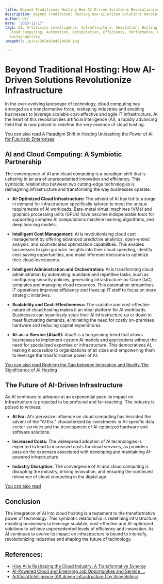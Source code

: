 ```yaml
---
title: Beyond Traditional Hosting How AI-Driven Solutions Revolutionize Infrastructure
description: Beyond Traditional Hosting How AI-Driven Solutions Revolutionize Infrastructure
author: Usf
date: '2023-12-17'
tags: AI, Artificial intelligence, Infrastructure, Revolution, Hosting, Data centers,
  Cloud computing, Automation, Optimization, Efficiency, Performance, Cost reduction,
  Sustainability
imageUrl: /pixa/20240104220650.jpg

---
```

# Beyond Traditional Hosting: How AI-Driven Solutions Revolutionize Infrastructure

In the ever-evolving landscape of technology, cloud computing has emerged as a transformative force, reshaping industries and enabling businesses to leverage scalable cost-effective and agile IT infrastructure. At the heart of this revolution lies artificial  intelligence (AI), a rapidly advancing field that is now poised to  redefine the very essence of cloud  hosting.

[You  can also read A Paradigm Shift in Hosting  Unleashing the Power of AI for Futuristic  Enterprises](A%20Paradigm%20Shift%20in%20Hosting%20Unleashing%20the%20Power%20of%20AI%20for%20Futuristic%20Enterprises)


## AI and  Cloud Computing: A Symbiotic Partnership

The convergence of AI and cloud computing is a paradigm shift that is ushering in an era of unprecedented innovation and efficiency. This symbiotic relationship between two cutting-edge technologies  is reimagining infrastructure and  transforming the way businesses operate.

* **AI-Optimized Cloud Infrastructure:** The advent of  AI has led to a surge in demand for  infrastructure specifically tailored to meet the  unique requirements of AI workloads. Bare-metal  virtual machines (VMs) and graphics processing units  (GPUs) have become indispensable tools  for supporting complex AI computations machine learning algorithms, and deep learning models.

* **Intelligent Cost Management:** AI is revolutionizing cloud cost management by offering advanced  predictive  analytics, open-ended analysis, and sophisticated optimization capabilities. This enables businesses to gain  granular insights  into their cloud spending,  identify cost-saving opportunities, and make  informed  decisions to optimize their cloud investments.

* **Intelligent Administration  and Orchestration:** AI is transforming cloud administration by automating mundane and repetitive tasks, such as configuring security policies, generating Infrastructure-as-Code (IaC) templates and managing cloud resources. This  automation streamlines IT operations improves efficiency and  frees up IT staff to focus on more strategic initiatives.

* **Scalability and Cost-Effectiveness:** The scalable and cost-effective nature  of cloud hosting makes it an ideal platform for AI workloads.  Businesses  can seamlessly scale their AI infrastructure up or down to meet fluctuating demands, eliminating the need for costly on-premises hardware and reducing capital expenditures.

* **AI-as-a-Service (AIaaS):** AIaaS is a burgeoning trend that allows businesses to implement custom AI models and applications  without the need  for specialized expertise or infrastructure. This democratizes AI, making it accessible to organizations of all sizes and  empowering  them to  leverage the transformative power of AI.

[You can also read Bridging the Gap  between Innovation and Reality  The Significance of AI Hosting](Bridging%20the%20Gap%20between%20Innovation%20and%20Reality%20The%20Significance%20of%20AI%20Hosting)


## The Future of AI-Driven Infrastructure

As AI continues to advance at an exponential pace its impact on infrastructure is projected to be profound and far-reaching. The industry is poised to witness:

* **AI  Era:**  AI's pervasive influence on cloud computing has heralded the advent of the "AI Era," characterized  by investments in AI-specific data center services  and the  development  of AI-optimized hardware and software solutions.

* **Increased Costs:** The  widespread adoption of AI  technologies is expected to lead to increased costs for cloud services, as  providers pass on the expenses associated with developing and maintaining AI-powered infrastructure.

* **Industry Disruption:** The convergence  of  AI and cloud computing is disrupting the industry, driving innovation, and ensuring the continued relevance of cloud computing in the digital age.

[You can also read ]()


## Conclusion

The integration of AI  into cloud hosting is  a testament to the transformative power  of technology. This symbiotic relationship is redefining  infrastructure,  enabling businesses to leverage scalable, cost-effective and AI-optimized solutions  to achieve unprecedented levels of efficiency and innovation. As  AI continues to evolve its impact on infrastructure is bound to intensify, revolutionizing  industries and shaping the future of  technology.

## References:
- [How AI is Reshaping the Cloud Industry: A Transformative Synergy](https://www.linkedin.com/pulse/how-ai-reshaping-cloud-industry-transformative-synergy-ashvit-)
- [AI-Powered Cloud and Emerging Job Opportunities and Service ...](https://www.linkedin.com/pulse/what-ai-cloud-ai-powered-emerging-job-opportunities-service-rajoo-jha)
- [Artificial Intelligence (AI) driven Infrastructure | by Vijay Betigiri](https://medium.com/@vijay.betigiri/ai-defined-enterprise-it-a662b4fd9ca8)
